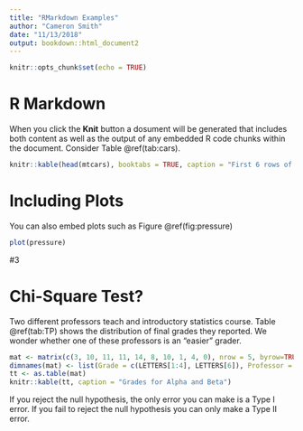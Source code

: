 ```yaml
---
title: "RMarkdown Examples"
author: "Cameron Smith"
date: "11/13/2018"
output: bookdown::html_document2
---
```


```r
knitr::opts_chunk$set(echo = TRUE)
```
# R Markdown

When you click the **Knit** button a dosument will be generated that includes both content as well as the output of any embedded R code chunks within the document.  Consider Table \@ref(tab:cars).

```r
knitr::kable(head(mtcars), booktabs = TRUE, caption = "First 6 rows of `mtcars`")
```

# Including Plots
You can also embed plots such as Figure \@ref(fig:pressure)

```r
plot(pressure)
```

#3

# Chi-Square Test?

Two different professors teach and introductory statistics course. Table \@ref(tab:TP) shows the distribution of final grades they reported.  We wonder whether one of these professors is an "easier" grader.


```r
mat <- matrix(c(3, 10, 11, 11, 14, 8, 10, 1, 4, 0), nrow = 5, byrow=TRUE)
dimnames(mat) <- list(Grade = c(LETTERS[1:4], LETTERS[6]), Professor = c("Alpha", "Beta"))
tt <- as.table(mat)
knitr::kable(tt, caption = "Grades for Alpha and Beta")
```

If you reject the null hypothesis, the only error you can make is a Type I error.
If you fail to reject the null hypothesis you can only make a Type II error.
